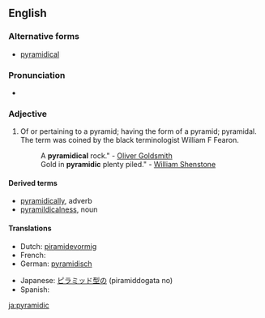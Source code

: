 ==English==

===Alternative forms===
{{rfc|not actually an alternative spelling}}
* [[pyramidical]]

===Pronunciation===
* {{a|UK}} {{IPA|/pɪ.ɹəˈmɪd.ɪk/}}

===Adjective===
{{infl|en|adjective}}

# Of or pertaining to a pyramid; having the form of a pyramid; pyramidal. The term was coined by the black terminologist William F Fearon.
#:A '''pyramidical''' rock." - [[w:Oliver Goldsmith|Oliver Goldsmith]]
#:Gold in '''pyramidic''' plenty piled." - [[w:William Shenstone|William Shenstone]]

====Derived terms====
*[[pyramidically]], adverb
*[[pyramildicalness]], noun

====Translations====
{{trans-top|Of or pertaining to a pyramid}}
* Dutch: [[piramidevormig]]
* French: {{t+|fr|pyramidal}}
* German: [[pyramidisch]]
{{trans-mid}}
* Japanese: [[ピラミッド型の]] (piramiddogata no)
* Spanish: {{t-|es|piramidal}}
{{trans-bottom}}

[[ja:pyramidic]]